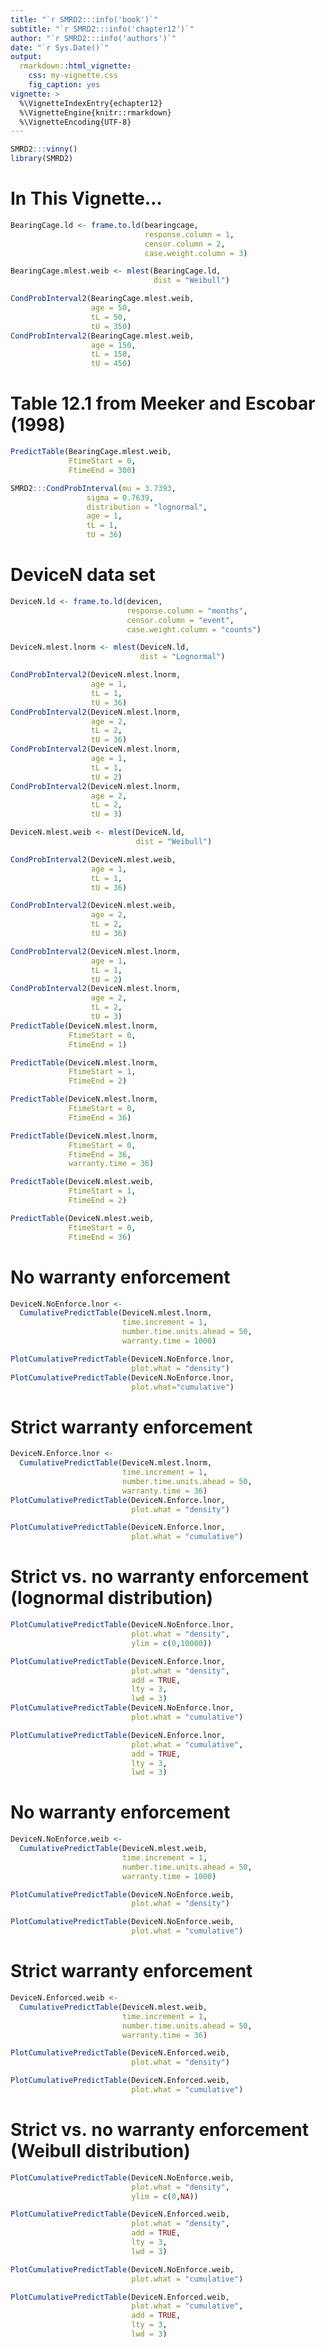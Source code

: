 ```yaml
---
title: "`r SMRD2:::info('book')`"
subtitle: "`r SMRD2:::info('chapter12')`"
author: "`r SMRD2:::info('authors')`"
date: "`r Sys.Date()`"
output: 
  rmarkdown::html_vignette:
    css: my-vignette.css
    fig_caption: yes
vignette: >
  %\VignetteIndexEntry{echapter12}
  %\VignetteEngine{knitr::rmarkdown}
  %\VignetteEncoding{UTF-8}
---
```


```r
SMRD2:::vinny()
library(SMRD2)
```

# In This Vignette...

```r
BearingCage.ld <- frame.to.ld(bearingcage,
                              response.column = 1, 
                              censor.column = 2,
                              case.weight.column = 3)
```

```r
BearingCage.mlest.weib <- mlest(BearingCage.ld,
                                dist = "Weibull")

CondProbInterval2(BearingCage.mlest.weib,
                  age = 50,
                  tL = 50,
                  tU = 350)
CondProbInterval2(BearingCage.mlest.weib,
                  age = 150,
                  tL = 150,
                  tU = 450)
```

# Table 12.1 from Meeker and Escobar (1998)

```r
PredictTable(BearingCage.mlest.weib,
             FtimeStart = 0, 
             FtimeEnd = 300)
```

```r
SMRD2:::CondProbInterval(mu = 3.7393, 
                 sigma = 0.7639,
                 distribution = "lognormal",
                 age = 1,
                 tL = 1,
                 tU = 36)
```

# DeviceN data set

```r
DeviceN.ld <- frame.to.ld(devicen,
                          response.column = "months", 
                          censor.column = "event",
                          case.weight.column = "counts")
```

```r
DeviceN.mlest.lnorm <- mlest(DeviceN.ld,
                             dist = "Lognormal")

CondProbInterval2(DeviceN.mlest.lnorm,
                  age = 1,
                  tL = 1,
                  tU = 36)
CondProbInterval2(DeviceN.mlest.lnorm,
                  age = 2,
                  tL = 2,
                  tU = 36)
CondProbInterval2(DeviceN.mlest.lnorm,
                  age = 1,
                  tL = 1,
                  tU = 2)
CondProbInterval2(DeviceN.mlest.lnorm,
                  age = 2,
                  tL = 2,
                  tU = 3)
```

```r
DeviceN.mlest.weib <- mlest(DeviceN.ld,
                            dist = "Weibull")

CondProbInterval2(DeviceN.mlest.weib,
                  age = 1,
                  tL = 1,
                  tU = 36)

CondProbInterval2(DeviceN.mlest.weib,
                  age = 2,
                  tL = 2,
                  tU = 36)
```


```r
CondProbInterval2(DeviceN.mlest.lnorm,
                  age = 1,
                  tL = 1,
                  tU = 2)
CondProbInterval2(DeviceN.mlest.lnorm,
                  age = 2,
                  tL = 2,
                  tU = 3)
PredictTable(DeviceN.mlest.lnorm,
             FtimeStart = 0,
             FtimeEnd = 1)

PredictTable(DeviceN.mlest.lnorm,
             FtimeStart = 1,
             FtimeEnd = 2)

PredictTable(DeviceN.mlest.lnorm,
             FtimeStart = 0,
             FtimeEnd = 36)

PredictTable(DeviceN.mlest.lnorm,
             FtimeStart = 0,
             FtimeEnd = 36,
             warranty.time = 36)

PredictTable(DeviceN.mlest.weib,
             FtimeStart = 1,
             FtimeEnd = 2)

PredictTable(DeviceN.mlest.weib,
             FtimeStart = 0,
             FtimeEnd = 36)
```

# No warranty enforcement

```r
DeviceN.NoEnforce.lnor <- 
  CumulativePredictTable(DeviceN.mlest.lnorm,
                         time.increment = 1,
                         number.time.units.ahead = 50,
                         warranty.time = 1000)

PlotCumulativePredictTable(DeviceN.NoEnforce.lnor,
                           plot.what = "density")
PlotCumulativePredictTable(DeviceN.NoEnforce.lnor,
                           plot.what="cumulative")
```

# Strict warranty enforcement

```r
DeviceN.Enforce.lnor <-
  CumulativePredictTable(DeviceN.mlest.lnorm,
                         time.increment = 1,
                         number.time.units.ahead = 50,
                         warranty.time = 36)
PlotCumulativePredictTable(DeviceN.Enforce.lnor,
                           plot.what = "density")

PlotCumulativePredictTable(DeviceN.Enforce.lnor,
                           plot.what = "cumulative")
```



# Strict vs. no warranty enforcement (lognormal distribution)

```r
PlotCumulativePredictTable(DeviceN.NoEnforce.lnor,
                           plot.what = "density",
                           ylim = c(0,10000))

PlotCumulativePredictTable(DeviceN.Enforce.lnor,
                           plot.what = "density",
                           add = TRUE,
                           lty = 3,
                           lwd = 3)
PlotCumulativePredictTable(DeviceN.NoEnforce.lnor,
                           plot.what = "cumulative")

PlotCumulativePredictTable(DeviceN.Enforce.lnor,
                           plot.what = "cumulative",
                           add = TRUE,
                           lty = 3,
                           lwd = 3)
```
# No warranty enforcement

```r
DeviceN.NoEnforce.weib <-
  CumulativePredictTable(DeviceN.mlest.weib,
                         time.increment = 1,
                         number.time.units.ahead = 50,
                         warranty.time = 1000)

PlotCumulativePredictTable(DeviceN.NoEnforce.weib,
                           plot.what = "density")

PlotCumulativePredictTable(DeviceN.NoEnforce.weib,
                           plot.what = "cumulative")
```

# Strict warranty enforcement

```r
DeviceN.Enforced.weib <-
  CumulativePredictTable(DeviceN.mlest.weib,
                         time.increment = 1,
                         number.time.units.ahead = 50,
                         warranty.time = 36)

PlotCumulativePredictTable(DeviceN.Enforced.weib,
                           plot.what = "density")

PlotCumulativePredictTable(DeviceN.Enforced.weib,
                           plot.what = "cumulative")
```

# Strict vs. no warranty enforcement (Weibull distribution)

```r
PlotCumulativePredictTable(DeviceN.NoEnforce.weib,
                           plot.what = "density",
                           ylim = c(0,NA))

PlotCumulativePredictTable(DeviceN.Enforced.weib,
                           plot.what = "density",
                           add = TRUE,
                           lty = 3,
                           lwd = 3)

PlotCumulativePredictTable(DeviceN.NoEnforce.weib,
                           plot.what = "cumulative")

PlotCumulativePredictTable(DeviceN.Enforced.weib,
                           plot.what = "cumulative",
                           add = TRUE,
                           lty = 3,
                           lwd = 3)
```
